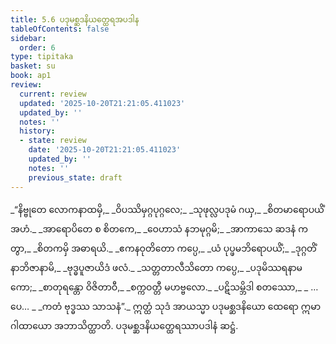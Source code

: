 ```yaml
---
title: 5.6 ပဒုမစ္ဆဒနိယတ္ထေရအပဒါန
tableOfContents: false
sidebar:
  order: 6
type: tipitaka
basket: su
book: ap1
review:
  current: review
  updated: '2025-10-20T21:21:05.411023'
  updated_by: ''
  notes: ''
  history:
  - state: review
    date: '2025-10-20T21:21:05.411023'
    updated_by: ''
    notes: ''
    previous_state: draft
---
```



<DynamicBreadcrumb />


<ReviewStatus review={frontmatter.review} showDetails={true} />

<HypothesisAnnotation frontmatter={frontmatter} />

<Division number="83" book="ap1" e="ch" v="20" p="109">

<Paragraph number="1301" type="verses" book="ap1">
_“နိဗ္ဗုတေ လောကနာထမှိ,_  
_ဝိပဿိမှဂ္ဂပုဂ္ဂလေ;_  
_သုဖုလ္လပဒုမံ ဂယှ,_  
_စိတမာရောပယိံ အဟံ._  

</Paragraph>

</Division>
<Division number="84" book="ap1" e="ch" v="20" p="109">

<Paragraph number="1302" type="verses" book="ap1">
_အာရောပိတေ စ စိတကေ,_  
_ဝေဟာသံ နဘမုဂ္ဂမိ;_  
_အာကာသေ ဆဒနံ ကတွာ,_  
_စိတကမှိ အဓာရယိ._  

</Paragraph>

</Division>
<Division number="85" book="ap1" e="ch" v="20" p="109">

<Paragraph number="1303" type="verses" book="ap1">
_ဧကနဝုတိတော ကပ္ပေ,_  
_ယံ ပုပ္ဖမဘိရောပယိံ;_  
_ဒုဂ္ဂတိံ နာဘိဇာနာမိ,_  
_ဗုဒ္ဓပူဇာယိဒံ ဖလံ._  

</Paragraph>

</Division>
<Division number="86" book="ap1" e="ch" v="20" p="109">

<Paragraph number="1304" type="verses" book="ap1">
_သတ္တတာလီသိတော ကပ္ပေ,_  
_ပဒုမိဿရနာမကော;_  
_စာတုရန္တော ဝိဇိတာဝီ,_  
_စက္ကဝတ္တီ မဟဗ္ဗလော._  

</Paragraph>

</Division>
<Division number="87" book="ap1" e="ch" v="20" p="109">

<Paragraph number="1305" type="verses" book="ap1">
_ပဋိသမ္ဘိဒါ စတဿော,_  
_ …ပေ… _  
_ကတံ ဗုဒ္ဓဿ သာသနံ”._  

</Paragraph>

<Paragraph number="1306" book="ap1">
ဣတ္ထံ သုဒံ အာယသ္မာ ပဒုမစ္ဆဒနိယော ထေရော ဣမာ ဂါထာယော အဘာသိတ္ထာတိ.

</Paragraph>
</Division>

<Paragraph number="1307" type="center" book="ap1">
ပဒုမစ္ဆဒနိယတ္ထေရဿာပဒါနံ ဆဋ္ဌံ.
</Paragraph>